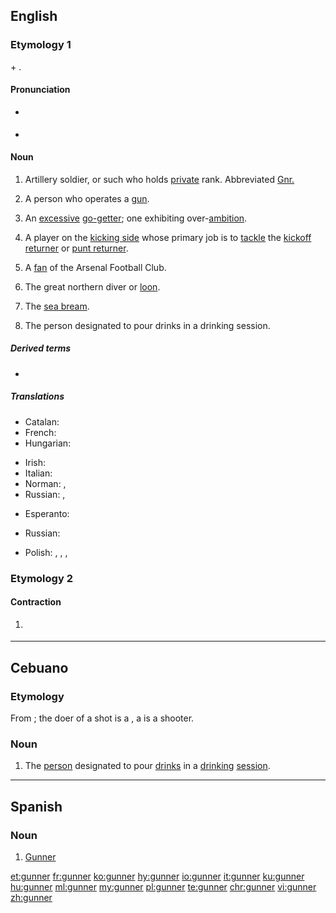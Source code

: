 {{also|Gunner}}
==English==

===Etymology 1===
{{etyl|enm|en}} {{m|enm|gun}} + {{m|enm|-er}}.

====Pronunciation====
* {{a|UK}} {{IPA|/ɡʌn.ə(ɹ)/|lang=en}}
* {{rhymes|ʌnə(r)|lang=en}}

====Noun====
{{en-noun}}

# {{label|en|military}} Artillery soldier, or such who holds [[private]] rank. Abbreviated [[Gnr.]]
# A person who operates a [[gun]].
# {{label|en|figuratively}} An [[excessive]] [[go-getter]]; one exhibiting over-[[ambition]].
# {{label|en|American football}} A player on the [[kicking side]] whose primary job is to [[tackle]] the [[kickoff returner]] or [[punt returner]].
# {{label|en|UK|slang|soccer}} A [[fan]] of the Arsenal Football Club.
# The great northern diver or [[loon]].
# {{label|en|UK|Ireland|dialect}} The [[sea bream]].
# {{label|en|Philippines|slang}} The person designated to pour drinks in a drinking session.

=====Derived terms=====
* {{l|en|kiss the gunner's daughter}}

=====Translations=====
{{trans-top|artillery soldier}}
* Catalan: {{t|ca|artiller|m}}
* French: {{t+|fr|artilleur|m}}
* Hungarian: {{t+|hu|tüzér}}
{{trans-mid}}
* Irish: {{t|ga|gunnadóir|m}}
* Italian: {{t|it|artigliere|m}}
* Norman: {{t|nrf|canonnyi|m}}, {{t|nrf|artilleu|m}}
* Russian: {{t+|ru|артиллери́ст|m}}, {{t+|ru|стрело́к|m}}
{{trans-bottom}}

{{trans-top|someone that operates a gun}}
* Esperanto: {{t|eo|pafisto}}
{{trans-mid}}
* Russian: {{t+|ru|стрело́к|m}}
{{trans-bottom}}

{{trans-top|a fan of Arsenal}}
* Polish: {{t|pl|Kanonier|m}}, {{t|pl|Kanonierka|f}}, {{t|pl|Arsenalczyk|m}}, {{t|pl|Arsenalka|f}}
{{trans-mid}}
{{trans-bottom}}

===Etymology 2===

====Contraction====
{{head|en|contraction}}

# {{label|en|rare}}<!--AAVE?--> {{alternative spelling of|gonna|lang=en}}

----

==Cebuano==

===Etymology===
From {{m|en|shot||A measure of alcohol}}; the doer of a shot is a {{m|en|shooter}}, a {{m|en|gunner}} is a shooter. 

===Noun===
{{head|ceb|noun}}

# {{label|ceb|slang}} The [[person]] designated to pour [[drinks]] in a [[drinking]] [[session]]. 
 
----

==Spanish==

===Noun===
{{es-noun|mf}}

# [[Gunner]] {{gloss|someone associated with Arsenal Football Club}}

[[et:gunner]]
[[fr:gunner]]
[[ko:gunner]]
[[hy:gunner]]
[[io:gunner]]
[[it:gunner]]
[[ku:gunner]]
[[hu:gunner]]
[[ml:gunner]]
[[my:gunner]]
[[pl:gunner]]
[[te:gunner]]
[[chr:gunner]]
[[vi:gunner]]
[[zh:gunner]]